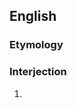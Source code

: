 ==English==

===Etymology===
{{rfe|lang=en}}

===Interjection===
{{en-interj|head=[[damn]] [[your]] [[eyes]]!}}

# {{euphemistic form of|[[damn]] [[you]]|lang=en}}